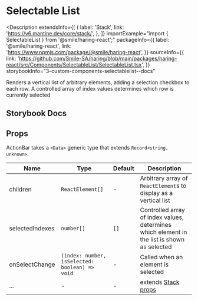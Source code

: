 # Selectable List

<Description
  extendsInfo={[
    {
      label: 'Stack',
      link: 'https://v6.mantine.dev/core/stack/',
    },
  ]}
  importExample="import { SelectableList } from '@smile/haring-react';"
  packageInfo={{
    label: '@smile/haring-react',
    link: 'https://www.npmjs.com/package/@smile/haring-react',
  }}
  sourceInfo={{
    link: 'https://github.com/Smile-SA/haring/blob/main/packages/haring-react/src/Components/SelectableList/SelectableList.tsx',
  }}
  storybookInfo="3-custom-components-selectablelist--docs"
>
  Renders a vertical list of arbitrary elements, adding a selection checkbox to
  each row. A controlled array of index values determines which row is currently
  selected
</Description>

## Storybook Docs

<StorybookEmbed
  storyId="3-custom-components-selectablelist--docs"
  height="1380"
/>

## Props

ActionBar takes a `<Data>` generic type that extends `Record<string, unknown>`.

| Name            | Type                                           | Default | Description                                                                                 |
| --------------- | ---------------------------------------------- | ------- | ------------------------------------------------------------------------------------------- |
| children        | `ReactElement[]`                               | -       | Arbitrary array of `ReactElement`s to display as a vertical list                            |
| selectedIndexes | `number[]`                                     | `[]`    | Controlled array of index values, determines which element in the list is shown as selected |
| onSelectChange  | `(index: number, isSelected: boolean) => void` | -       | Called when an element is selected                                                          |
| ...             | -                                              | -       | extends [Stack props](https://v6.mantine.dev/core/stack/?t=props)                           |
